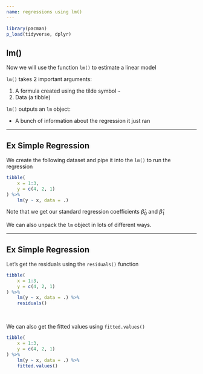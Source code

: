 ```yaml
---
name: regressions using lm()
---
```


```r
library(pacman)
p_load(tidyverse, dplyr)
```


## lm()

Now we will use the function `lm()` to estimate a linear model

`lm()` takes 2 important arguments:

1. A [formula]{.hi} created using the tilde symbol `~`
2. Data (a tibble)

`lm()` outputs an `lm` object:

- A bunch of information about the regression it just ran

---

## [Ex]{.ex} Simple Regression

We create the following dataset and [pipe]{.hi} it into the `lm()` to run the regression

```r
tibble(
    x = 1:3,
    y = c(4, 2, 1)
) %>%
    lm(y ~ x, data = .)
```

Note that we get our standard regression coefficients $\hat{\beta}_{0}$ and $\hat{\beta}_{1}$

::: {.fragment}
We can also unpack the `lm` object in lots of different ways. 
:::

---

## [Ex]{.ex} Simple Regression {.small}

Let's get the residuals using the `residuals()` function

```r
tibble(
    x = 1:3,
    y = c(4, 2, 1)
) %>% 
    lm(y ~ x, data = .) %>%
    residuals()
```

<br>

We can also get the fitted values using `fitted.values()`

```r
tibble(
    x = 1:3,
    y = c(4, 2, 1)
) %>%
    lm(y ~ x, data = .) %>%
    fitted.values()
```